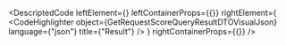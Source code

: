 
<DescriptedCode
  leftElement={<GetRequestScoreQueryResultDTODesc />}
  leftContainerProps={{}}
  rightElement={
    <CodeHighlighter
      object={GetRequestScoreQueryResultDTOVisualJson}
      language={"json"}
      title={"Result"}
    />
  }
  rightContainerProps={{}}
/>
